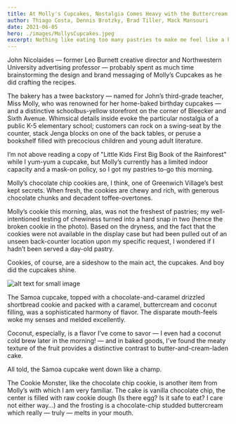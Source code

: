 ```yaml
---
title: At Molly's Cupcakes, Nostalgia Comes Heavy with the Buttercream
author: Thiago Costa, Dennis Brotzky, Brad Tiller, Mack Mansouri
date: 2021-06-05
hero: ./images/MollysCupcakes.jpeg
excerpt: Nothing like eating too many pastries to make me feel like a kid again.
---
```


John Nicolaides — former Leo Burnett creative director and Northwestern University advertising professor — probably spent as much time brainstorming the design and brand messaging of Molly’s Cupcakes as he did crafting the recipes.

The bakery has a twee backstory — named for John’s third-grade teacher, Miss Molly, who was renowned for her home-baked birthday cupcakes — and a distinctive schoolbus-yellow storefront on the corner of Bleecker and Sixth Avenue. Whimsical details inside evoke the particular nostalgia of a public K-5 elementary school; customers can rock on a swing-seat by the counter, stack Jenga blocks on one of the back tables, or peruse a bookshelf filled with precocious children and young adult literature.

I’m not above reading a copy of "Little Kids First Big Book of the Rainforest" while I yum-yum a cupcake, but Molly’s currently has a limited indoor capacity and a mask-on policy, so I got my pastries to-go this morning.

Molly’s chocolate chip cookies are, I think, one of Greenwich Village’s best kept secrets. When fresh, the cookies are chewy and rich, with generous chocolate chunks and decadent toffee-overtones.

Molly’s cookie this morning, alas, was not the freshest of pastries; my well-intentioned testing of chewiness turned into a hard snap in two (hence the broken cookie in the photo). Based on the dryness, and the fact that the cookies were not available in the display case but had been pulled out of an unseen back-counter location upon my specific request, I wondered if I hadn’t been served a day-old pastry.

Cookies, of course, are a sideshow to the main act, the cupcakes. And boy did the cupcakes shine.
<div class="Image__Small">
  <img src="./images/CookieMonsterCupcake.jpeg" alt="alt text for small image" />
</div>


The Samoa cupcake, topped with a chocolate-and-caramel drizzled shortbread cookie and packed with a caramel, buttercream and coconut filling, was a sophisticated harmony of flavor. The disparate mouth-feels woke my senses and melded excellently.

Coconut, especially, is a flavor I’ve come to savor — I even had a coconut cold brew later in the morning! — and in baked goods, I’ve found the meaty texture of the fruit provides a distinctive contrast to butter-and-cream-laden cake.

All told, the Samoa cupcake went down like a champ.

The Cookie Monster, like the chocolate chip cookie, is another item from Molly’s with which I am very familiar. The cake is vanilla chocolate chip, the center is filled with raw cookie dough (Is there egg? Is it safe to eat? I care not either way…) and the frosting is a chocolate-chip studded buttercream which really — truly — melts in your mouth.

